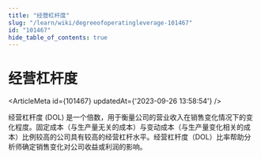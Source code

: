```yaml
---
title: "经营杠杆度"
slug: "/learn/wiki/degreeofoperatingleverage-101467"
id: "101467"
hide_table_of_contents: true
---
```



# 经营杠杆度

<ArticleMeta id={101467} updatedAt={'2023-09-26 13:58:54'} />
<div className='border-solid border-b border-t-0 my-4 border-[var(--ifm-color-gray-300)]' />

经营杠杆度 (DOL) 是一个倍数，用于衡量公司的营业收入在销售变化情况下的变化程度。固定成本（与生产量无关的成本）与变动成本（与生产量变化相关的成本）比例较高的公司具有较高的经营杠杆水平。经营杠杆度（DOL）比率帮助分析师确定销售变化对公司收益或利润的影响。
